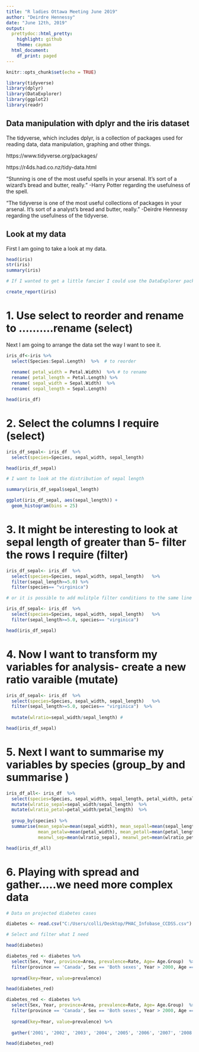 ```yaml
---
title: "R ladies Ottawa Meeting June 2019"
author: "Deirdre Hennessy"
date: "June 12th, 2019"
output:
  prettydoc::html_pretty:
    highlight: github
    theme: cayman
  html_document:
    df_print: paged
---
```


```r
knitr::opts_chunk$set(echo = TRUE)

library(tidyverse)
library(dplyr)
library(DataExplorer)
library(ggplot2)
library(readr)

```

## Data manipulation with dplyr and the iris dataset

The tidyverse, which includes dplyr, is a collection of packages used for reading data, data manipulation, graphing and other things. 

https://www.tidyverse.org/packages/

https://r4ds.had.co.nz/tidy-data.html


"Stunning is one of the most useful spells in your arsenal. It's sort of a wizard's bread and butter, really." -Harry Potter regarding the usefulness of the spell.

"The tidyverse is one of the most useful collections of packages in your arsenal. It's sort of a analyst's bread and butter, really." -Deirdre Hennessy  regarding the usefulness of the tidyverse. 




## Look at my data

First I am going to take a look at my data.


```r

head(iris)
str(iris)
summary(iris)

# If I wanted to get a little fancier I could use the DataExplorer package to create a report

create_report(iris)
```

# 1. Use select to reorder and rename to ..........rename (select)


Next I am going to arrange the data set the way I want to see it.

```r

iris_df<-iris %>% 
  select(Species:Sepal.Length)  %>%  # to reorder
  
  rename( petal_width = Petal.Width)  %>% # to rename
  rename( petal_length = Petal.Length) %>% 
  rename( sepal_width = Sepal.Width)  %>% 
  rename( sepal_length = Sepal.Length)  

head(iris_df)

```

# 2. Select the columns I require (select)

```r

iris_df_sepal<- iris_df  %>% 
  select(species=Species, sepal_width, sepal_length)

head(iris_df_sepal)

# I want to look at the distribution of sepal length

summary(iris_df_sepal$sepal_length)

ggplot(iris_df_sepal, aes(sepal_length)) +
  geom_histogram(bins = 25)


```

# 3. It might be interesting to look at sepal length of greater than 5- filter the rows I require (filter)

```r

iris_df_sepal<- iris_df  %>% 
  select(species=Species, sepal_width, sepal_length)   %>% 
  filter(sepal_length>=5.0) %>% 
  filter(species== "virginica") 

# or it is possible to add mulitple filter conditions to the same line 

iris_df_sepal<- iris_df  %>% 
  select(species=Species, sepal_width, sepal_length)   %>% 
  filter(sepal_length>=5.0, species== "virginica")

head(iris_df_sepal)


```

# 4. Now I want to transform my variables for analysis- create a new ratio varaible (mutate)

```r

iris_df_sepal<- iris_df  %>% 
  select(species=Species, sepal_width, sepal_length)   %>% 
  filter(sepal_length>=5.0, species== "virginica")  %>%
  
  mutate(wlratio=sepal_width/sepal_length) #

head(iris_df_sepal)
```

# 5. Next I want to summarise my variables by species (group_by and summarise )

```r

iris_df_all<- iris_df  %>% 
  select(species=Species, sepal_width, sepal_length, petal_width, petal_length)   %>% 
  mutate(wlratio_sepal=sepal_width/sepal_length)  %>%
  mutate(wlratio_petal=petal_width/petal_length)  %>%
   
  group_by(species) %>%
  summarise(mean_sepalw=mean(sepal_width), mean_sepall=mean(sepal_length),
            mean_petalw=mean(petal_width), mean_petall=mean(petal_length),
            meanwl_sep=mean(wlratio_sepal), meanwl_pet=mean(wlratio_petal))

head(iris_df_all)

```

# 6. Playing with spread and gather.....we need more complex data

```r

# Data on projected diabetes cases

diabetes <- read.csv("C:/Users/colli/Desktop/PHAC_Infobase_CCDSS.csv")

# Select and filter what I need

head(diabetes)

diabetes_red <- diabetes %>%
  select(Sex, Year, province=Area, prevalence=Rate, Age= Age.Group)  %>%
  filter(province == 'Canada', Sex == 'Both sexes', Year > 2000, Age == "'20-34'") %>%
  
  spread(key=Year, value=prevalence) 

head(diabetes_red)

diabetes_red <- diabetes %>%
  select(Sex, Year, province=Area, prevalence=Rate, Age= Age.Group)  %>%
  filter(province == 'Canada', Sex == 'Both sexes', Year > 2000, Age == "'20-34'") %>%
  
  spread(key=Year, value=prevalence) %>%
  
  gather('2001', '2002', '2003', '2004', '2005', '2006', '2007', '2008', '2009', '2010','2011', '2012', '2013', '2014', '2015', key = "Year", value = "proportion")

head(diabetes_red)
```


